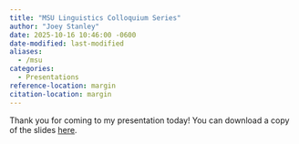 ```yaml
---
title: "MSU Linguistics Colloquium Series"
author: "Joey Stanley"
date: 2025-10-16 10:46:00 -0600
date-modified: last-modified
aliases:
  - /msu
categories:
  - Presentations
reference-location: margin
citation-location: margin
---
```


Thank you for coming to my presentation today! You can download a copy of the slides [here](/downloads/251017-MSU.pdf).